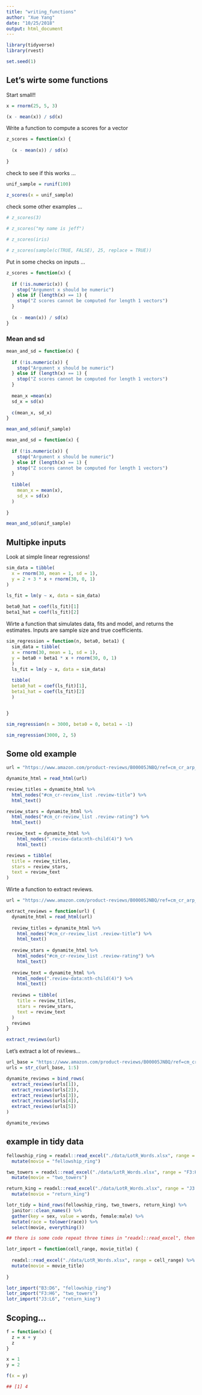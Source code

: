 ```yaml
---
title: "writing_functions"
author: "Xue Yang"
date: "10/25/2018"
output: html_document
---
```


```r
library(tidyverse)
library(rvest)

set.seed(1)

```


## Let's wirte some functions

Start small!!

```r
x = rnorm(25, 5, 3)

(x - mean(x)) / sd(x)
```

Write a function to compute a scores for a vector
```r
z_scores = function(x) {
  
  (x - mean(x)) / sd(x)
  
}
```

check to see if this works ...

```r
unif_sample = runif(100)

z_scores(x = unif_sample)
```

check some other examples ...
```r
# z_scores(3)
 
# z_scores("my name is jeff")

# z_scores(iris)

# z_scores(sample(c(TRUE, FALSE), 25, replace = TRUE))
```

Put in some checks on inputs ...

```r
z_scores = function(x) {
  
  if (!is.numeric(x)) {
    stop("Argument x should be numeric")
  } else if (length(x) == 1) {
    stop("Z scores cannot be computed for length 1 vectors")
  }
  
  (x - mean(x)) / sd(x)
}
```



### Mean and sd

```r
mean_and_sd = function(x) {
  
  if (!is.numeric(x)) {
    stop("Argument x should be numeric")
  } else if (length(x) == 1) {
    stop("Z scores cannot be computed for length 1 vectors")
  }
  
  mean_x =mean(x)
  sd_x = sd(x)
  
  c(mean_x, sd_x)
}

mean_and_sd(unif_sample)
```

```r
mean_and_sd = function(x) {
  
  if (!is.numeric(x)) {
    stop("Argument x should be numeric")
  } else if (length(x) == 1) {
    stop("Z scores cannot be computed for length 1 vectors")
  }
  
  tibble(
    mean_x = mean(x),
    sd_x = sd(x)
  )
  
}

mean_and_sd(unif_sample)
```


## Multipke inputs

Look at simple linear regressions!

```r
sim_data = tibble(
  x = rnorm(30, mean = 1, sd = 1),
  y = 2 + 3 * x + rnorm(30, 0, 1)
)

ls_fit = lm(y ~ x, data = sim_data)
  
beta0_hat = coef(ls_fit)[1]
beta1_hat = coef(ls_fit)[2]
```


Wirte a function that simulates data, fits and model, and returns the estimates. Inputs are sample size and true coefficients.

```r
sim_regression = function(n, beta0, beta1) {
  sim_data = tibble(
  x = rnorm(30, mean = 1, sd = 1),
  y = beta0 + beta1 * x + rnorm(30, 0, 1)
  )
  ls_fit = lm(y ~ x, data = sim_data)
  
  tibble(
  beta0_hat = coef(ls_fit)[1],
  beta1_hat = coef(ls_fit)[2]
  )


}
```

```r
sim_regression(n = 3000, beta0 = 0, beta1 = -1)
```

```r
sim_regression(3000, 2, 5)
```


## Some old example

```r
url = "https://www.amazon.com/product-reviews/B00005JNBQ/ref=cm_cr_arp_d_viewopt_rvwer?ie=UTF8&reviewerType=avp_only_reviews&sortBy=recent&pageNumber=1"

dynamite_html = read_html(url)

review_titles = dynamite_html %>%
  html_nodes("#cm_cr-review_list .review-title") %>%
  html_text()

review_stars = dynamite_html %>%
  html_nodes("#cm_cr-review_list .review-rating") %>%
  html_text()

review_text = dynamite_html %>%
    html_nodes(".review-data:nth-child(4)") %>%
    html_text()

reviews = tibble(
  title = review_titles,
  stars = review_stars,
  text = review_text
)
```

Wirte a function to extract reviews.

```r
url = "https://www.amazon.com/product-reviews/B00005JNBQ/ref=cm_cr_arp_d_viewopt_rvwer?ie=UTF8&reviewerType=avp_only_reviews&sortBy=recent&pageNumber=1"

extract_reviews = function(url) {
  dynamite_html = read_html(url)
  
  review_titles = dynamite_html %>%
    html_nodes("#cm_cr-review_list .review-title") %>%
    html_text()
  
  review_stars = dynamite_html %>%
    html_nodes("#cm_cr-review_list .review-rating") %>%
    html_text()
  
  review_text = dynamite_html %>%
    html_nodes(".review-data:nth-child(4)") %>%
    html_text()
  
  reviews = tibble(
    title = review_titles,
    stars = review_stars,
    text = review_text
  )
  reviews
}

extract_reviews(url)
```

Let's extract a lot of reviews...

```r
url_base = "https://www.amazon.com/product-reviews/B00005JNBQ/ref=cm_cr_arp_d_viewopt_rvwer?ie=UTF8&reviewerType=avp_only_reviews&sortBy=recent&pageNumber="
urls = str_c(url_base, 1:5)

dynamite_reviews = bind_rows(
  extract_reviews(urls[1]),
  extract_reviews(urls[2]),
  extract_reviews(urls[3]),
  extract_reviews(urls[4]),
  extract_reviews(urls[5])
)

dynamite_reviews
```


## example in tidy data

```r
fellowship_ring = readxl::read_excel("./data/LotR_Words.xlsx", range = "B3:D6") %>%
  mutate(movie = "fellowship_ring")

two_towers = readxl::read_excel("./data/LotR_Words.xlsx", range = "F3:H6") %>%
  mutate(movie = "two_towers")

return_king = readxl::read_excel("./data/LotR_Words.xlsx", range = "J3:L6") %>%
  mutate(movie = "return_king")

lotr_tidy = bind_rows(fellowship_ring, two_towers, return_king) %>%
  janitor::clean_names() %>%
  gather(key = sex, value = words, female:male) %>%
  mutate(race = tolower(race)) %>% 
  select(movie, everything()) 

## there is some code repeat three times in "readxl::read_excel", then we need to write a function
```


```r
lotr_import = function(cell_range, movie_title) {
  
  readxl::read_excel("./data/LotR_Words.xlsx", range = cell_range) %>%
  mutate(movie = movie_title)
  
}

lotr_import("B3:D6", "fellowship_ring")
lotr_import("F3:H6", "two_towers")
lotr_import("J3:L6", "return_king")

```


## Scoping...

```r
f = function(x) {
  z = x + y
  z
}

x = 1
y = 2

f(x = y)

## [1] 4
```

